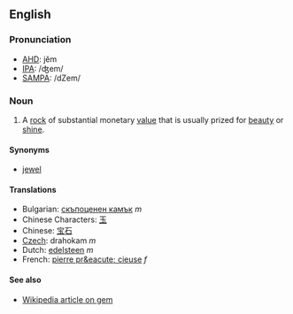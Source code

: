 ==English==

===Pronunciation===
*[[w:AHD|AHD]]: jĕm
*[[w:IPA|IPA]]: /ʤem/
*[[w:SAMPA|SAMPA]]: /dZem/

===Noun===

#A [[rock]] of substantial monetary [[value]] that is usually prized for [[beauty]] or [[shine]].

====Synonyms====
*[[jewel]]

====Translations====

*Bulgarian: [[скъпоценен камък]] ''m''
*Chinese Characters: [[玉]]
*Chinese: [[宝石]]
*[[Czech]]: drahokam  ''m''
*Dutch: [[edelsteen]] ''m''
*French: [[pierre pr&eacute; cieuse]] ''f''

====See also====

*[[en:gem|Wikipedia article on gem]]